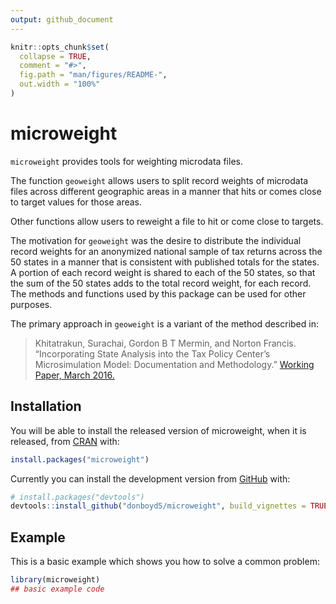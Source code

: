 ```yaml
---
output: github_document
---
```


<!-- README.md is generated from README.Rmd. Please edit that file -->

```r
knitr::opts_chunk$set(
  collapse = TRUE,
  comment = "#>",
  fig.path = "man/figures/README-",
  out.width = "100%"
)
```

# microweight

<!-- badges: start -->
<!-- badges: end -->

`microweight` provides tools for weighting microdata files.

The function `geoweight` allows users to split record weights of microdata files across different geographic areas in a manner that hits or comes close to target values for those areas.

Other functions allow users to reweight a file to hit or come close to targets.

The motivation for `geoweight` was the desire to distribute the individual record weights for an anonymized national sample of tax returns across the 50 states in a manner that is consistent with published totals for the states. A portion of each record weight is shared to each of the 50 states, so that the sum of the 50 states adds to the total record weight, for each record. The methods and functions used by this package can be used for other purposes.

The primary approach in `geoweight` is a variant of the method described in:

> Khitatrakun, Surachai, Gordon B T Mermin, and Norton Francis. “Incorporating
  State Analysis into the Tax Policy Center’s Microsimulation Model: 
  Documentation and Methodology.” [Working Paper, March 2016.](https://www.taxpolicycenter.org/sites/default/files/alfresco/publication-pdfs/2000697-Incorporating-State-Analysis-into-the-TPCs-Microsimulation-Model.pdf)


## Installation

You will be able to install the released version of microweight, when it is released, from [CRAN](https://CRAN.R-project.org) with:

``` r
install.packages("microweight")
```

Currently you can install the development version from [GitHub](https://github.com/) with:

``` r
# install.packages("devtools")
devtools::install_github("donboyd5/microweight", build_vignettes = TRUE)

```
## Example

This is a basic example which shows you how to solve a common problem:

```r
library(microweight)
## basic example code
```

